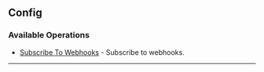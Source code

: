 
## Config

### Available Operations

* [Subscribe To Webhooks](/python/config/subscribe_to_webhooks) - Subscribe to webhooks.

---
<SubscribeToWebhooks />
